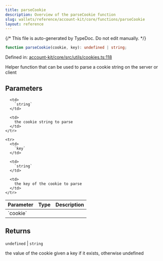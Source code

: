```yaml
---
title: parseCookie
description: Overview of the parseCookie function
slug: wallets/reference/account-kit/core/functions/parseCookie
layout: reference
---
```


{/* This file is auto-generated by TypeDoc. Do not edit manually. */}

```ts
function parseCookie(cookie, key): undefined | string;
```

Defined in: [account-kit/core/src/utils/cookies.ts:118](https://github.com/alchemyplatform/aa-sdk/blob/0cc60e9f694c242d91befdaa2f26cdec3ee389c5/account-kit/core/src/utils/cookies.ts#L118)

Helper function that can be used to parse a cookie string on the server or client

## Parameters

<table>
  <thead>
    <tr>
      <th align="left">Parameter</th>
      <th align="left">Type</th>
      <th align="left">Description</th>
    </tr>
  </thead>

  <tbody>
    <tr>
      <td>
        `cookie`
      </td>

      <td>
        `string`
      </td>

      <td>
        the cookie string to parse
      </td>
    </tr>

    <tr>
      <td>
        `key`
      </td>

      <td>
        `string`
      </td>

      <td>
        the key of the cookie to parse
      </td>
    </tr>

  </tbody>
</table>

## Returns

`undefined` | `string`

the value of the cookie given a key if it exists, otherwise undefined
